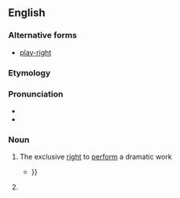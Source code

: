 ==English==

===Alternative forms===
* [[play-right]]

===Etymology===
{{compound|en|play|right}}

===Pronunciation===
* {{IPA|/ˈplejɹajt/|lang=en}}
* {{homophones|lang=en|playwright}}

===Noun===
{{en-noun}}

# {{lb|en|legal|dated}} The exclusive [[right]] to [[perform]] a dramatic work
#* {{quote-book|lang=en|1912|Richard Rogers Bowker|Copyright, Its History and Its Uses|url=http://books.google.com/books?id=n8A9AAAAIAAJ|page=162
|passage=Copyright in the specific sense is, however, of less importance to the dramatic author than '''playright''' or performing right{{...|, which is also covered and protected specifically by the code of 1909, though in less accurate, definite, and satisfactory provisions, involving in some respects serious questions.}}}}
# {{misspelling of|playwright|lang=en}}
